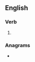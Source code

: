 ==English==

===Verb===
{{head|en|present participle}}

# {{present participle of|put off|lang=en|nocat=1}}

===Anagrams===
* {{anagrams|en|off-putting|offputting}}